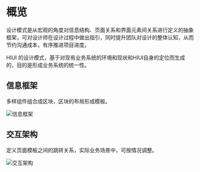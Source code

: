 # 概览

设计模式是从宏观的角度对信息结构、页面关系和界面元素间关系进行定义的抽象框架，可对设计师在设计过程中做出指引，同时提升团队对设计的整体认知，从而节约沟通成本，有序推进项目进度。

HIUI 的设计模式，基于对现有业务系统的环境和现状和HIUI自身的定位而生成的，目的是形成业务系统的统一性。

## 信息框架

多样组件组合成区块，区块的布局形成模板。

<img src="/static/img/designs/overview-1.png" srcset="/static/img/designs/overview-1@2x.png 2x" alt="信息框架" />


## 交互架构

定义页面模板之间的跳转关系，实际业务场景中，可按情况调整。

<img src="/static/img/designs/overview-2.png" srcset="/static/img/designs/overview-2@2x.png 2x" alt="交互架构" />
